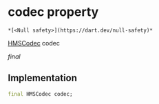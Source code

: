 # codec property

    *[<Null safety>](https://dart.dev/null-safety)*

[HMSCodec](../../hmssdk_flutter/HMSCodec-class) codec

_final_

## Implementation

```dart
final HMSCodec codec;


```

